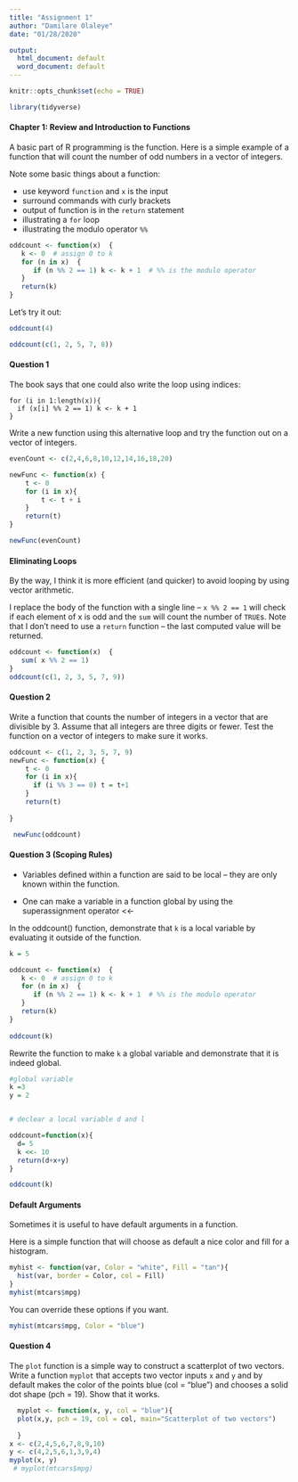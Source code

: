 ```yaml
---
title: "Assignment 1"
author: "Damilare Olaleye"
date: "01/28/2020"

output:
  html_document: default
  word_document: default
---
```


```r
knitr::opts_chunk$set(echo = TRUE)
```

```r
library(tidyverse)
```

#### Chapter 1:  Review and Introduction to Functions

A basic part of R programming is the function.  Here is a simple example of a function that will count the number of odd numbers in a vector of integers.

Note some basic things about a function:

- use keyword `function` and `x` is the input
- surround commands with curly brackets
- output of function is in the `return` statement
- illustrating a `for` loop
- illustrating the modulo operator `%%`

```r
oddcount <- function(x)  {
   k <- 0  # assign 0 to k
   for (n in x)  {
      if (n %% 2 == 1) k <- k + 1  # %% is the modulo operator
   }
   return(k)
}
```

Let's try it out:

```r
oddcount(4)
```


```r
oddcount(c(1, 2, 5, 7, 8))
```

#### Question 1

The book says that one could also write the loop using indices:

```
for (i in 1:length(x)){
  if (x[i] %% 2 == 1) k <- k + 1
}
```

Write a new function using this alternative loop and try the function out on a vector of integers.

```r
evenCount <- c(2,4,6,8,10,12,14,16,18,20)

newFunc <- function(x) {
    t <- 0
    for (i in x){
        t <- t + i
    }
    return(t)
}

newFunc(evenCount)


```
#### Eliminating Loops

By the way, I think it is more efficient (and quicker) to avoid looping by using vector arithmetic.  

I replace the body of the function with a single line -- `x %% 2 == 1` will check if each element of x is odd and the `sum` will count the number of `TRUE`s.  Note that I don't need to use a `return` function -- the last computed value will be returned.


```r
oddcount <- function(x)  {
   sum( x %% 2 == 1)
}
oddcount(c(1, 2, 3, 5, 7, 9))
```

#### Question 2

Write a function that counts the number of integers in a vector that are divisible by 3.  Assume that all integers are three digits or fewer.  Test the function on a vector of integers to make sure it works.

```r

oddcount <- c(1, 2, 3, 5, 7, 9)
newFunc <- function(x) {
    t <- 0
    for (i in x){
      if (i %% 3 == 0) t = t+1
    }
    return(t)
   
}

 newFunc(oddcount)

```


#### Question 3 (Scoping Rules)

- Variables defined within a function are said to be local -- they are only known within the function.

- One can make a variable in a function global by using the superassignment operator <<-

In the oddcount() function, demonstrate that `k` is a local variable by evaluating it outside of the function.

```r
k = 5

oddcount <- function(x)  {
   k <- 0  # assign 0 to k
   for (n in x)  {
      if (n %% 2 == 1) k <- k + 1  # %% is the modulo operator
   }
   return(k)
}
 
oddcount(k)

```

Rewrite the function to make `k` a global variable and demonstrate that it is indeed global.


```r
#global variable 
k =3
y = 2


# declear a local variable d and l

oddcount=function(x){
  d= 5
  k <<- 10
  return(d+x+y)
}

oddcount(k)
```

#### Default Arguments

Sometimes it is useful to have default arguments in a function.

Here is a simple function that will choose as default a nice color and fill for a histogram.

```r
myhist <- function(var, Color = "white", Fill = "tan"){
  hist(var, border = Color, col = Fill)
}
myhist(mtcars$mpg)
```

You can override these options if you want.

```r
myhist(mtcars$mpg, Color = "blue")
```

#### Question 4

The `plot` function is a simple way to construct a scatterplot of two vectors.  Write a function `myplot` that accepts two vector inputs `x` and `y` and by default makes the color of the points blue (col = "blue") and chooses a solid dot shape (pch = 19).  Show that it works.

```r

  myplot <- function(x, y, col = "blue"){
  plot(x,y, pch = 19, col = col, main="Scatterplot of two vectors")
 
  }
x <- c(2,4,5,6,7,8,9,10)
y <- c(4,2,5,6,1,3,9,4)
myplot(x, y)
 # myplot(mtcars$mpg)

```

